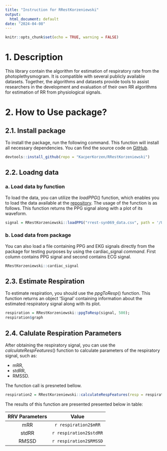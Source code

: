 ```yaml
---
title: "Instruction for RRestKorzeniewski"
output:
  html_document: default
date: "2024-04-08"
---
```


```r
knitr::opts_chunk$set(echo = TRUE, warning = FALSE)
```
# 1. Description
This library contain the algorithm for estimation of respiratory rate from the photoplethysmogram. It is compatible with several publicly available datasets.
Together, the algorithms and datasets provide tools to assist researchers in the
development and evaluation of their own RR algorithms for estimation of RR from
physiological signals.

# 2. How to Use package?

## 2.1. Install package
To install the package, run the following command. This function will install all necessary dependencies. You can find the source code on [GitHub](https://github.com/KacperKorzen/RRestKorzeniewski).
```r
devtools::install_github(repo = "KacperKorzen/RRestKorzeniewski")
```


## 2.2. Loadng data

### a. Load data by function
To load the data, you can utilize the $loadPPG()$ function, which enables you to load the data available at the [repository](http://peterhcharlton.github.io/RRest/datasets.html). The usage of the function is as follows. This function returns the PPG signal along with a plot of its waveform.

```r
signal = RRestKorzeniewski::loadPPG("rrest-syn069_data.csv", path = '/Users/korzeniewski/Desktop/PRO/project1/', first_sample = 500, last_sample = 10800)
```

### b. Load data from package
You can also load a file containing PPG and EKG signals directly from the package for testing purposes by using the cardiac_signal *command*. First column contains PPG signal and second contains ECG signal.
```r
RRestKorzeniewski::cardiac_signal
```

## 2.3. Estimate Respiration
To estimate respiration, you should use the $ppgToResp()$ function. This function returns an object 'Signal' containing information about the estimated respiratory signal along with its plot.

```r
respiration = RRestKorzeniewski::ppgToResp(signal, 500);
respiration$graph
```

## 2.4. Calulate Respiration Parameters
After obtaining the respiratory signal, you can use the $calculateRespFeatures()$ function to calculate parameters of the respiratory signal, such as:

- mRR,
- stdRR,
- RMSSD.

The function call is presneted bellow.
```r
respiration2 = RRestKorzeniewski::calculateRespFeatures(resp = respiration)
```
The results of this function are presented presented below in table:

| RRV Parameters | Value |
|:-:|:-:|
| mRR | `r respiration2$mRR` | 
| stdRR |`r respiration2$stdRR` | 
| RMSSD |`r respiration2$RMSSD` | 
